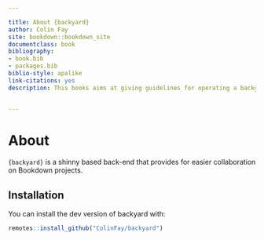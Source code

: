 ```yaml
---

title: About {backyard}
author: Colin Fay
site: bookdown::bookdown_site
documentclass: book
bibliography:
- book.bib
- packages.bib
biblio-style: apalike
link-citations: yes
description: This books aims at giving guidelines for operating a backyard backend.


---
```













# About

`{backyard}` is a shinny based back-end that provides for easier collaboration on Bookdown projects.

## Installation

You can install the dev version of backyard with:

``` r
remotes::install_github("ColinFay/backyard")
```
